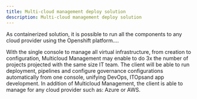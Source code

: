 ```yaml
---
title: Multi-cloud management deploy solution
description: Multi-cloud management deploy solution
---
```


As containerized solution, it is possible to run all the components to any cloud provider using the Openshift platform....

With the single console to manage all virtual infrastructure, from creation to configuration, Multicloud Management may enable to do 3x the number 
of projects projected with the same size IT team. The client will be able to run deployment, pipelines and configure governance configurations automatically from one console,
unifying DevOps, ITOpsand app development. In addition of Multicloud Management, the client is able to manage for any cloud provider such as: Azure or AWS.
